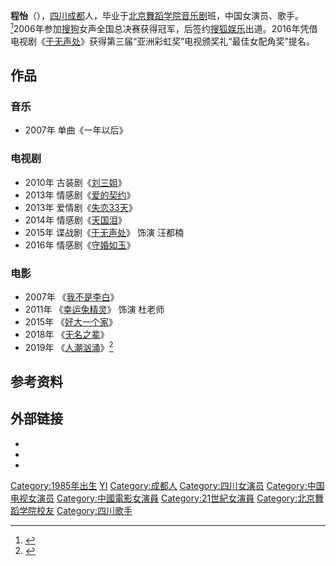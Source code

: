{{藝人
|姓名 = 程怡
|類型 = 女演員
|圖片 = 
|圖片尺寸 = 
|圖片簡介 = 
|出生日期 = {{Birth date and age|1985|7|29}}
|出生地點 = {{CHN}}[[四川省|四川省]][[成都市|成都市]]
|經紀公司 = 
|母校 = [[北京舞蹈学院|北京舞蹈学院]]
|國籍 = 
|職業 = 演员、歌手
|語言 = 
|IMDb = 10270255
}}
'''程怡'''（{{bd|1985年|7月29日||}}），[[四川|四川]][[成都|成都]]人，毕业于[[北京舞蹈学院|北京舞蹈学院]][[音乐剧|音乐剧]]班，中国女演员、歌手。<ref>{{Cite web|title=程怡明星资料大全-程怡动态_程怡电视剧电影|url=https://www.iqiyi.com/lib/s_242271605.html|accessdate=2021-01-29|work=爱奇艺}}</ref>2006年参加[[搜狗|搜狗]]女声全国总决赛获得冠军，后签约[[搜狐娱乐|搜狐娱乐]]出道。2016年凭借电视剧《[[于无声处|于无声处]]》获得第三届“亚洲彩虹奖”电视颁奖礼“最佳女配角奖”提名。

== 作品 ==

=== 音乐 ===
*2007年 单曲《一年以后》

=== 电视剧 ===
*2010年 古装剧《[[刘三姐|刘三姐]]》
*2013年 情感剧《[[爱的契约|爱的契约]]》 
*2013年 爱情剧《[[失恋33天|失恋33天]]》
*2014年 情感剧《[[天国泪|天国泪]]》 
*2015年 谍战剧《[[于无声处|于无声处]]》 饰演 汪都楠 
*2016年 情感剧《[[守婚如玉|守婚如玉]]》 

=== 电影 ===
*2007年 《[[我不是李白|我不是李白]]》
*2011年 《[[幸运兔精灵|幸运兔精灵]]》 饰演 杜老师
*2015年 《[[好大一个家|好大一个家]]》 
*2018年 《[[无名之辈|无名之辈]]》
*2019年 《[[人潮汹涌|人潮汹涌]]》<ref>{{Cite web|title=程怡个人资料-电影-视频全集|url=https://www.1905.com/mdb/star/1323|accessdate=2021-01-29|work=1905电影网|language=zh-hans}}</ref>

== 参考资料 ==
{{reflist}}

== 外部链接 ==
* {{Weibo|chengyi729}}
*{{Douban_people|1325067}}
* {{IMDb name|id=10270255}}

{{DEFAULTSORT:C程}}
[[Category:1985年出生|Category:1985年出生]]
[[Category:程姓|YI]]
[[Category:成都人|Category:成都人]]
[[Category:四川女演员|Category:四川女演员]]
[[Category:中国电视女演员|Category:中国电视女演员]]
[[Category:中國電影女演員|Category:中國電影女演員]]
[[Category:21世紀女演員|Category:21世紀女演員]]
[[Category:北京舞蹈学院校友|Category:北京舞蹈学院校友]]
[[Category:四川歌手|Category:四川歌手]]